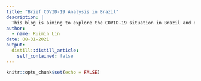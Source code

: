 ```yaml
---
title: "Brief COVID-19 Analysis in Brazil"
description: |
  This blog is aiming to explore the COVID-19 situation in Brazil and examining whether the process of people being vaccinated had an effect on decreasing the confirmed COVID-cases in Brazil in 2021.
author:
  - name: Ruimin Lin 
date: 08-31-2021
output:
  distill::distill_article:
    self_contained: false
---
```


```r
knitr::opts_chunk$set(echo = FALSE)

```



